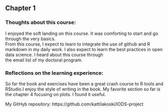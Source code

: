 ## Chapter 1 
### Thoughts about this course:
I enjoyed the soft landing on this course. It was comforting to start and go through the very basics.  
From this course, I expect to learn to integrate the use of github and R markdown in my daily work. 
I also expect to learn the best practices in open data science. I heard about this course through  
the email list of my doctoral program.

### Reflections on the learning experience:
So far the book and exercises have been a great crash course to R tools and RStudio.I enjoy the style of writing in the book. My favorite section so far is the chapter 4 focusing on plots. I found it useful.

My GitHyb repository: https://github.com/kattilakoski/IODS-project
